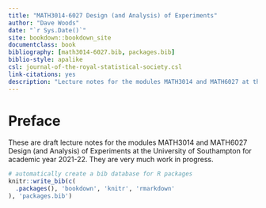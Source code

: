 ```yaml
--- 
title: "MATH3014-6027 Design (and Analysis) of Experiments"
author: "Dave Woods"
date: "`r Sys.Date()`"
site: bookdown::bookdown_site
documentclass: book
bibliography: [math3014-6027.bib, packages.bib]
biblio-style: apalike
csl: journal-of-the-royal-statistical-society.csl 
link-citations: yes
description: "Lecture notes for the modules MATH3014 and MATH6027 at the University of Southampton"
---
```


# Preface {-}

These are draft lecture notes for the modules MATH3014 and MATH6027 Design (and Analysis) of Experiments at the University of Southampton for academic year 2021-22. They are very much work in progress.

```r
# automatically create a bib database for R packages
knitr::write_bib(c(
  .packages(), 'bookdown', 'knitr', 'rmarkdown'
), 'packages.bib')
```

